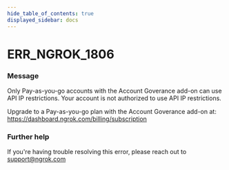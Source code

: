 ```yaml
---
hide_table_of_contents: true
displayed_sidebar: docs
---
```



# ERR_NGROK_1806

### Message

Only Pay-as-you-go accounts with the Account Goverance add-on can use API IP restrictions.
Your account is not authorized to use API IP restrictions.

Upgrade to a Pay-as-you-go plan with the Account Goverance add-on at: https://dashboard.ngrok.com/billing/subscription

<ErrorDetails error="err_ngrok_1806" />

### Further help

If you're having trouble resolving this error, please reach out to [support@ngrok.com](mailto:support@ngrok.com?subject=Help%20with%20ERR_NGROK_1806)
